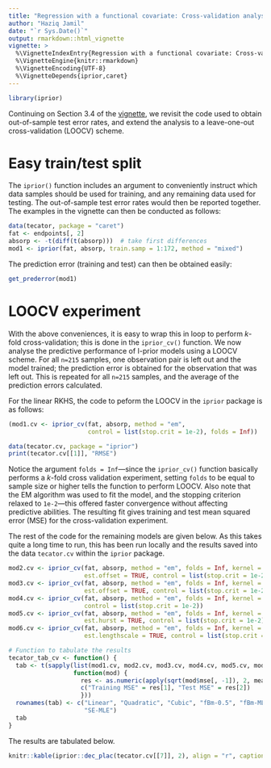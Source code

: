 ```yaml
---
title: "Regression with a functional covariate: Cross-validation analysis of the Tecator data set"
author: "Haziq Jamil"
date: "`r Sys.Date()`"
output: rmarkdown::html_vignette
vignette: >
  %\VignetteIndexEntry{Regression with a functional covariate: Cross-validation analysis of the Tecator data set}
  %\VignetteEngine{knitr::rmarkdown}
  %\VignetteEncoding{UTF-8}
  %\VignetteDepends{iprior,caret}
---
```


```r
library(iprior)
```

Continuing on Section 3.4 of the [vignette](http://phd.haziqj.ml/iprior_paper.pdf), we revisit the code used to obtain out-of-sample test error rates, and extend the analysis to a leave-one-out cross-validation (LOOCV) scheme.

# Easy train/test split

The `iprior()` function includes an argument to conveniently instruct which data samples should be used for training, and any remaining data used for testing. 
The out-of-sample test error rates would then be reported together.
The examples in the vignette can then be conducted as follows:

```r
data(tecator, package = "caret")
fat <- endpoints[, 2]
absorp <- -t(diff(t(absorp)))  # take first differences
mod1 <- iprior(fat, absorp, train.samp = 1:172, method = "mixed")
```

The prediction error (training and test) can then be obtained easily:

```r
get_prederror(mod1)
```

# LOOCV experiment

With the above conveniences, it is easy to wrap this in loop to perform $k$-fold cross-validation; this is done in the `iprior_cv()` function.
We now analyse the predictive performance of I-prior models using a LOOCV scheme. 
For all `n=215` samples, one observation pair is left out and the model trained; the prediction error is obtained for the observation that was left out.
This is repeated for all `n=215` samples, and the average of the prediction errors calculated.

For the linear RKHS, the code to peform the LOOCV in the `iprior` package is as follows:
```r
(mod1.cv <- iprior_cv(fat, absorp, method = "em",
                      control = list(stop.crit = 1e-2), folds = Inf))
```
```r
data(tecator.cv, package = "iprior")
print(tecator.cv[[1]], "RMSE")
```
Notice the argument `folds = Inf`---since the `iprior_cv()` function basically performs a $k$-fold cross validation experiment, setting `folds` to be equal to sample size or higher tells the function to perform LOOCV.
Also note that the EM algorithm was used to fit the model, and the stopping criterion relaxed to `1e-2`---this offered faster convergence without affecting predictive abilities.
The resulting fit gives training and test mean squared error (MSE) for the cross-validation experiment.

The rest of the code for the remaining models are given below.
As this takes quite a long time to run, this has been run locally and the results saved into the data `tecator.cv` within the `iprior` package. 

```r
mod2.cv <- iprior_cv(fat, absorp, method = "em", folds = Inf, kernel = "poly2",
                     est.offset = TRUE, control = list(stop.crit = 1e-2))
mod3.cv <- iprior_cv(fat, absorp, method = "em", folds = Inf, kernel = "poly3",
                     est.offset = TRUE, control = list(stop.crit = 1e-2))
mod4.cv <- iprior_cv(fat, absorp, method = "em", folds = Inf, kernel = "fbm",
                     control = list(stop.crit = 1e-2))
mod5.cv <- iprior_cv(fat, absorp, method = "em", folds = Inf, kernel = "fbm",
                     est.hurst = TRUE, control = list(stop.crit = 1e-2))
mod6.cv <- iprior_cv(fat, absorp, method = "em", folds = Inf, kernel = "se",
                     est.lengthscale = TRUE, control = list(stop.crit = 1e-2))

# Function to tabulate the results
tecator_tab_cv <- function() {
  tab <- t(sapply(list(mod1.cv, mod2.cv, mod3.cv, mod4.cv, mod5.cv, mod6.cv),
                  function(mod) {
                    res <- as.numeric(apply(sqrt(mod$mse[, -1]), 2, mean))
                    c("Training MSE" = res[1], "Test MSE" = res[2])
                    }))
  rownames(tab) <- c("Linear", "Quadratic", "Cubic", "fBm-0.5", "fBm-MLE",
                     "SE-MLE")
  tab
}
```

The results are tabulated below.

```r
knitr::kable(iprior::dec_plac(tecator.cv[[7]], 2), align = "r", caption = "Results for the LOOCV experiment for various I-prior models.")
```

